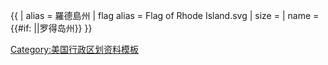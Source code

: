{{ {{{1<noinclude>|country showdata</noinclude>}}}
| alias = 羅德島州
| flag alias = Flag of Rhode Island.svg
| size = {{{size|}}}
| name = {{#if: {{{name|}}}|{{{name|}}}|罗得岛州}}
}}<noinclude>
[[Category:美国行政区划资料模板]]
</noinclude>